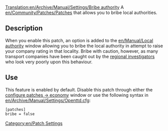 [[Translation:en/Archive/Manual/Settings/Bribe authority]]
A [[en/Community/Patches/Patches]] that allows you to bribe local authorities.

== Description ==
When you enable this patch, an option is added to the [[en/Manual/Local authority]] window allowing you to bribe the local authority in attempt to raise your company rating in that locality. Bribe with caution, however, as many transport companies have been caught out by the [[en/Archive/Manual/Regional Investigator|regional investigators]] who look very poorly upon this behaviour. {{en/Note|You can not bribe local authorities to raise your company rating above 'Excellent'}}

== Use ==
This feature is enabled by default. Disable this patch through either the [[en/Archive/Manual/Settings/Configuring patches/Construction|configure patches -> economy]] window or use the following syntax in [[en/Archive/Manual/Settings/Openttd.cfg]]:
<pre>[patches]
bribe = false</pre>

[[Category:en/Patch Settings]]